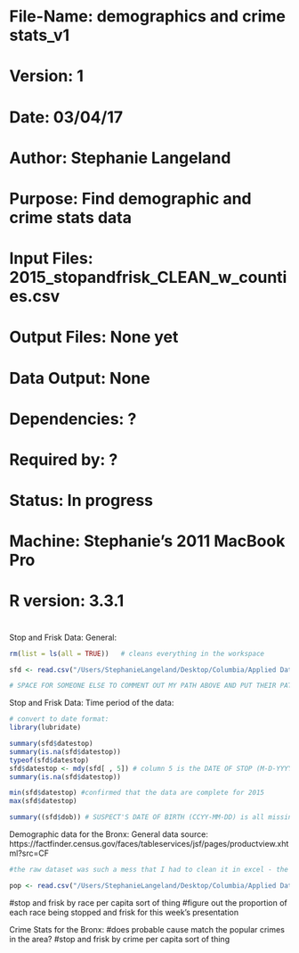 # #######################################################################
# File-Name:  demographics and crime stats_v1
# Version:  1
# Date: 03/04/17 
# Author: Stephanie Langeland 
# Purpose: Find demographic and crime stats data
# Input Files: 2015_stopandfrisk_CLEAN_w_counties.csv 
# Output Files: None yet
# Data Output: None
# Dependencies: ?
# Required by: ?
# Status: In progress 
# Machine: Stephanie's 2011 MacBook Pro
# R version: 3.3.1
# #######################################################################

Stop and Frisk Data: General:
```r
rm(list = ls(all = TRUE))   # cleans everything in the workspace

sfd <- read.csv("/Users/StephanieLangeland/Desktop/Columbia/Applied Data Science/Git/QMSS_G5069_Applied_D_S/Data:Code Book/Cleaned/2015_stopandfrisk_CLEAN_w_counties.csv") # cleaned stop and frisk data 

# SPACE FOR SOMEONE ELSE TO COMMENT OUT MY PATH ABOVE AND PUT THEIR PATH IN HERE
```

Stop and Frisk Data: Time period of the data:
```r
# convert to date format:
library(lubridate)

summary(sfd$datestop)
summary(is.na(sfd$datestop))
typeof(sfd$datestop)
sfd$datestop <- mdy(sfd[ , 5]) # column 5 is the DATE OF STOP (M-D-YYYY) <- the code book is wrong, it says that the format is (MM-DD-YYY)
summary(is.na(sfd$datestop))

min(sfd$datestop) #confirmed that the data are complete for 2015
max(sfd$datestop)

summary((sfd$dob)) # SUSPECT'S DATE OF BIRTH (CCYY-MM-DD) is all missing -> use `age` variable instead
```

Demographic data for the Bronx: General 
data source: https://factfinder.census.gov/faces/tableservices/jsf/pages/productview.xhtml?src=CF 
```r
#the raw dataset was such a mess that I had to clean it in excel - the follwing is the cleaned version:

pop <- read.csv("/Users/StephanieLangeland/Desktop/Columbia/Applied Data Science/Git/QMSS_G5069_Applied_D_S/Data:Code Book/Cleaned/CLEAN_ACS_15_5YR_DP05.csv") 


```
#stop and frisk by race per capita sort of thing
#figure out the proportion of each race being stopped and frisk for this week's presentation

Crime Stats for the Bronx:
#does probable cause match the popular crimes in the area?
#stop and frisk by crime per capita sort of thing
```r

```





